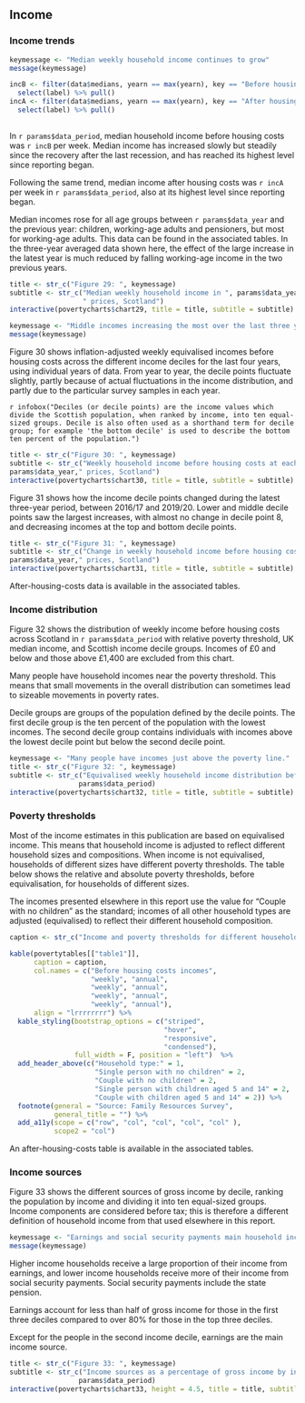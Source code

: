 ## Income

### Income trends

```{r}
keymessage <- "Median weekly household income continues to grow"
message(keymessage)

incB <- filter(data$medians, yearn == max(yearn), key == "Before housing costs") %>%
  select(label) %>% pull()
incA <- filter(data$medians, yearn == max(yearn), key == "After housing costs") %>%
  select(label) %>% pull()
  
```

In `r params$data_period`, median household income before housing costs was `r incB` per week. Median income has increased slowly but steadily since the recovery after the last recession, and has reached its highest level since reporting began.

Following the same trend, median income after housing costs was `r incA` per week in `r params$data_period`, also at its highest level since reporting began.

Median incomes rose for all age groups between `r params$data_year` and the previous year: children, working-age adults and pensioners, but most for working-age adults. This data can be found in the associated tables. In the three-year averaged data shown here, the effect of the large increase in the latest year is much reduced by falling working-age income in the two previous years. 

```{r chart29}
title <- str_c("Figure 29: ", keymessage)
subtitle <- str_c("Median weekly household income in ", params$data_year, 
                  " prices, Scotland")
interactive(povertycharts$chart29, title = title, subtitle = subtitle)
```

```{r}
keymessage <- "Middle incomes increasing the most over the last three years"
message(keymessage)
```

Figure 30 shows inflation-adjusted weekly equivalised incomes before housing costs across the different income deciles for the last four years, using individual years of data. From year to year, the decile points fluctuate slightly, partly because of actual fluctuations in the income distribution, and partly due to the particular survey samples in each year. 

`r infobox("Deciles (or decile points) are the income values which divide the Scottish population, when ranked by income, into ten equal-sized groups. Decile is also often used as a shorthand term for decile group; for example 'the bottom decile' is used to describe the bottom ten percent of the population.")`

```{r chart30}
title <- str_c("Figure 30: ", keymessage)
subtitle <- str_c("Weekly household income before housing costs at each decile point in ",
params$data_year," prices, Scotland")
interactive(povertycharts$chart30, title = title, subtitle = subtitle)
```

Figure 31 shows how the income decile points changed during the latest three-year period, between 2016/17 and 2019/20. Lower and middle decile points saw the largest increases, with almost no change in decile point 8, and decreasing incomes at the top and bottom decile points.

```{r chart31}
title <- str_c("Figure 31: ", keymessage)
subtitle <- str_c("Change in weekly household income before housing costs at each decile point between 2016/17 and 2019/20 in ",
params$data_year," prices, Scotland")
interactive(povertycharts$chart31, title = title, subtitle = subtitle)
```

After-housing-costs data is available in the associated tables.

### Income distribution

Figure 32 shows the distribution of weekly income before housing costs across Scotland in `r params$data_period` with relative poverty threshold, UK median income, and Scottish income decile groups. Incomes of £0 and below and those above £1,400 are excluded from this chart.

Many people have household incomes near the poverty threshold. This means that small movements in the overall distribution can sometimes lead to sizeable movements in poverty rates.

Decile groups are groups of the population defined by the decile points. The first decile group is the ten percent of the population with the lowest incomes. The second decile group contains individuals with incomes above the lowest decile point but below the second decile point.

```{r chart32}
keymessage <- "Many people have incomes just above the poverty line."
title <- str_c("Figure 32: ", keymessage)
subtitle <- str_c("Equivalised weekly household income distribution before housing costs, Scotland ", 
                 params$data_period)
interactive(povertycharts$chart32, title = title, subtitle = subtitle)
```

### Poverty thresholds

Most of the income estimates in this publication are based on equivalised income. This means that household income is adjusted to reflect different household sizes and compositions. When income is not equivalised, households of different sizes have different poverty thresholds. The table below shows the relative and absolute poverty thresholds, before equivalisation, for households of different sizes.

The incomes presented elsewhere in this report use the value for "Couple with no children" as the standard; incomes of all other household types are adjusted (equivalised) to reflect their different household composition.

```{r table1}

caption <- str_c("Income and poverty thresholds for different household types before housing costs, Scotland ", params$data_period)

kable(povertytables[["table1"]], 
      caption = caption,
      col.names = c("Before housing costs incomes",
                    "weekly", "annual", 
                    "weekly", "annual",
                    "weekly", "annual",
                    "weekly", "annual"),
      align = "lrrrrrrrr") %>%
  kable_styling(bootstrap_options = c("striped",
                                      "hover",
                                      "responsive",
                                      "condensed"),
                full_width = F, position = "left")  %>%
  add_header_above(c("Household type:" = 1,
                     "Single person with no children" = 2,
                     "Couple with no children" = 2,
                     "Single person with children aged 5 and 14" = 2,
                     "Couple with children aged 5 and 14" = 2)) %>%
  footnote(general = "Source: Family Resources Survey",
           general_title = "") %>%
  add_a11y(scope = c("row", "col", "col", "col", "col" ),
           scope2 = "col")

```

An after-housing-costs table is available in the associated tables.

### Income sources

Figure 33 shows the different sources of gross income by decile, ranking the population by income and dividing it into ten equal-sized groups. Income components are considered before tax; this is therefore a different definition of household income from that used elsewhere in this report.

```{r}
keymessage <- "Earnings and social security payments main household income sources"
message(keymessage)
```

Higher income households receive a large proportion of their income from earnings, and lower income households receive more of their income from social security payments. Social security payments include the state pension.

Earnings account for less than half of gross income for those in the first three deciles compared to over 80% for those in the top three deciles.

Except for the people in the second income decile, earnings are the main income source.

```{r chart33}
title <- str_c("Figure 33: ", keymessage)
subtitle <- str_c("Income sources as a percentage of gross income by income decile, Scotland ", 
                 params$data_period)
interactive(povertycharts$chart33, height = 4.5, title = title, subtitle = subtitle)
```
